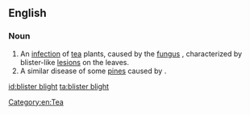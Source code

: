 ==English==
{{rfi}}
===Noun===
{{en-noun|head=[[blister]] [[blight]]|-}}

# An [[infection]] of [[tea]] plants, caused by the [[fungus]] {{taxlink|Exobasidium vexans|species|noshow=1}}, characterized by blister-like [[lesion]]s on the leaves.
# A similar disease of some [[pine]]s caused by {{taxlink|Cronartium asclepiadeum|species|noshow=1}}.

[[id:blister blight]]
[[ta:blister blight]]

[[Category:en:Tea]]